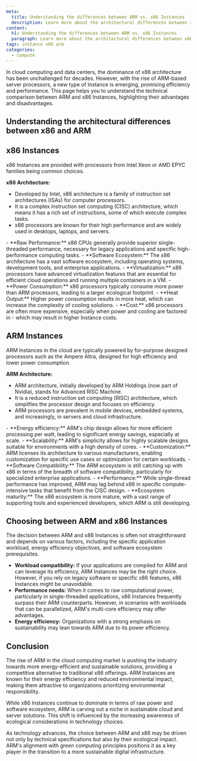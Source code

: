 ```yaml
---
meta:
  title: Understanding the differences between ARM vs. x86 Instances
  description: Learn more about the architectural differences between x86 and ARM
content:
  h1: Understanding the differences between ARM vs. x86 Instances
  paragraph: Learn more about the architectural differences between x86 and ARM
tags: instance x86 arm
categories: 
  - compute
---
```


In cloud computing and data centers, the dominance of x86 architecture has been unchallenged for decades.
However, with the rise of ARM-based server processors, a new type of Instance is emerging, promising efficiency and performance. 
This page helps you to understand the technical comparison between ARM and x86 Instances, highlighting their advantages and disadvantages.

## Understanding the architectural differences between x86 and ARM

## x86 Instances

x86 Instances are provided with processors from Intel Xeon or AMD EPYC families being common choices.

**x86 Architecture:**
- Developed by Intel, x86 architecture is a family of instruction set architectures (ISAs) for computer processors.
- It is a complex instruction set computing (CISC) architecture, which means it has a rich set of instructions, some of which execute complex tasks.
- x86 processors are known for their high performance and are widely used in desktops, laptops, and servers.


<Tabs id="tabs-arm">
  <TabsTab label="Advantages">
    - **Raw Performance:** x86 CPUs generally provide superior single-threaded performance, necessary for legacy applications and specific high-performance computing tasks.
    - **Software Ecosystem:** The x86 architecture has a vast software ecosystem, including operating systems, development tools, and enterprise applications.
    - **Virtualization:** x86 processors have advanced virtualization features that are essential for efficient cloud operations and running multiple containers in a VM.
  </TabsTab>
  <TabsTab label="Disadvantages">
    - **Power Consumption:** x86 processors typically consume more power than ARM processors, leading to a larger ecological footprint.
    - **Heat Output:** Higher power consumption results in more heat, which can increase the complexity of cooling solutions.
    - **Cost:** x86 processors are often more expensive, especially when power and cooling are factored in - which may result in higher Instance costs.
  </TabsTab>
</Tabs>


## ARM Instances

ARM Instances in the cloud are typically powered by for-purpose designed processors such as the Ampere Altra, designed for high efficiency and lower power consumption.

**ARM Architecture:**
- ARM architecture, initially developed by ARM Holdings (now part of Nvidia), stands for Advanced RISC Machine.
- It is a reduced instruction set computing (RISC) architecture, which simplifies the processor design and focuses on efficiency.
- ARM processors are prevalent in mobile devices, embedded systems, and increasingly, in servers and cloud infrastructure.

<Tabs id="tabs-arm">
  <TabsTab label="Advantages">
    - **Energy efficiency:** ARM's chip design allows for more efficient processing per watt, leading to significant energy savings, especially at scale.
    - **Scalability:** ARM's simplicity allows for highly scalable designs suitable for environments with a high density of cores.
    - **Customization:** ARM licenses its architecture to various manufacturers, enabling customization for specific use cases or optimization for certain workloads.
  </TabsTab>
  <TabsTab label="Disadvantages">
    - **Software Compatibility:** The ARM ecosystem is still catching up with x86 in terms of the breadth of software compatibility, particularly for specialized enterprise applications.
    - **Performance:** While single-thread performance has improved, ARM may lag behind x86 in specific compute-intensive tasks that benefit from the CISC design.
    - **Ecosystem maturity:** The x86 ecosystem is more mature, with a vast range of supporting tools and experienced developers, which ARM is still developing.
  </TabsTab>
</Tabs>

## Choosing between ARM and x86 Instances

The decision between ARM and x86 Instances is often not straightforward and depends on various factors, including the specific application workload, energy efficiency objectives, and software ecosystem prerequisites.

- **Workload compatibility:** If your applications are compiled for ARM and can leverage its efficiency, ARM Instances may be the right choice. However, if you rely on legacy software or specific x86 features, x86 Instances might be unavoidable.
- **Performance needs:** When it comes to raw computational power, particularly in single-threaded applications, x86 Instances frequently surpass their ARM counterparts. However, in scenarios with workloads that can be parallelized, ARM's multi-core efficiency may offer advantages.
- **Energy efficiency:** Organizations with a strong emphasis on sustainability may lean towards ARM due to its power efficiency.

## Conclusion

The rise of ARM in the cloud computing market is pushing the industry towards more energy-efficient and sustainable solutions, providing a competitive alternative to traditional x86 offerings. ARM Instances are known for their energy efficiency and reduced environmental impact, making them attractive to organizations prioritizing environmental responsibility.

While x86 Instances continue to dominate in terms of raw power and software ecosystem, ARM is carving out a niche in sustainable cloud and server solutions. This shift is influenced by the increasing awareness of ecological considerations in technology choices.

As technology advances, the choice between ARM and x86 may be driven not only by technical specifications but also by their ecological impact. ARM's alignment with green computing principles positions it as a key player in the transition to a more sustainable digital infrastructure.